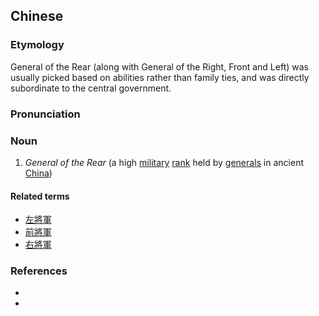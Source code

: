 {{also|后将军}}
==Chinese==
{{zh-forms|s=后将军|type=12}}

===Etymology===
General of the Rear (along with General of the Right, Front and Left) was usually picked based on abilities rather than family ties, and was directly subordinate to the central government.

===Pronunciation===
{{zh-pron
|m=hòu jiāngjūn
|cat=n
}}

===Noun===
{{zh-noun}}

# {{lb|zh|archaic}} ''General of the Rear'' (a high [[military]] [[rank]] held by [[general]]s in ancient [[China]])

====Related terms====
* [[左將軍]]
* [[前將軍]]
* [[右將軍]]

===References===
* {{cite-book
|last=Hara
|first=Yōhei
|authorlink=
|coauthors=
|language=Mandarin, translated from Japanese
|year=2003
|title=圖解三國時代, p. 251
|publisher=
|location=
|isbn=9867881729
}}
* {{cite-web
|url=http://baike.baidu.com/view/393670.htm
|title=後將軍
|work=Baidu Online Encyclopedia
|language=Mandarin
|accessdate=2008-02-12}}